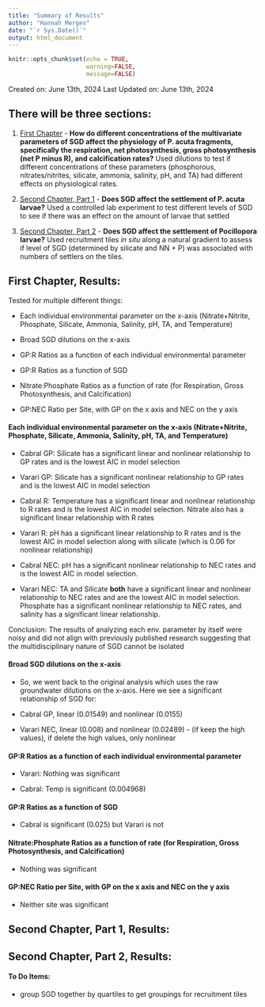 ```yaml
---
title: "Summary of Results"
author: "Hannah Merges"
date: "`r Sys.Date()`"
output: html_document
---
```


```r
knitr::opts_chunk$set(echo = TRUE, 
                      warning=FALSE, 
                      message=FALSE)
```

Created on: June 13th, 2024 
Last Updated on: June 13th, 2024 

## There will be three sections:  

  1. <u>First Chapter</u> - **How do different concentrations of the multivariate parameters of SGD affect the physiology of P. acuta fragments, specifically the respiration, net photosynthesis, gross photosynthesis (net P minus R), and calcification rates?** 
Used dilutions to test if different concentrations of these parameters (phosphorous, nitrates/nitrites, silicate, ammonia, salinity, pH, and TA) had different effects on physiological rates. 

  2. <u>Second Chapter, Part 1</u> - **Does SGD affect the settlement of P. acuta larvae?** Used a controlled lab experiment to test different levels of SGD to see if there was an effect on the amount of larvae that settled 

  3. <u>Second Chapter, Part 2</u> - **Does SGD affect the settlement of Pocillopora larvae?** Used recruitment tiles _in situ_ along a natural gradient to assess if level of SGD (determined by silicate and NN + P) was associated with numbers of settlers on the tiles. 

## First Chapter, Results: 
Tested for multiple different things: 

-  Each individual environmental parameter on the x-axis (Nitrate+Nitrite, Phosphate, Silicate, Ammonia, Salinity, pH, TA, and Temperature)

-  Broad SGD dilutions on the x-axis 

-  GP:R Ratios as a function of each individual environmental parameter

-  GP:R Ratios as a function of SGD

-  Nitrate:Phosphate Ratios as a function of rate (for Respiration, Gross Photosynthesis, and Calcification)

-  GP:NEC Ratio per Site, with GP on the x axis and NEC on the y axis 

#### Each individual environmental parameter on the x-axis (Nitrate+Nitrite, Phosphate, Silicate, Ammonia, Salinity, pH, TA, and Temperature)
-  Cabral GP: Silicate has a significant linear and nonlinear relationship to GP rates and is the lowest AIC in model selection

-  Varari GP: Silicate has a significant nonlinear relationship to GP rates and is the lowest AIC in model selection 

-  Cabral R: Temperature has a significant linear and nonlinear relationship to R rates and is the lowest AIC in model selection.
Nitrate also has a significant linear relationship with R rates 

-  Varari R: pH has a significant linear relationship to R rates and is the lowest AIC in model selection along with silicate (which is 0.06 for nonlinear relationship)

-  Cabral NEC: pH has a significant nonlinear relationship to NEC rates and is the lowest AIC in model selection. 

-  Varari NEC: TA and Silicate **both** have a significant linear and nonlinear relationship to NEC rates and are the lowest AIC in model selection. Phosphate has a significant nonlinear relationship to NEC rates, and salinity has a significant linear relationship. 

Conclusion: The results of analyzing each env. parameter by itself were noisy and did not align with previously published research suggesting that the multidisciplinary nature of SGD cannot be isolated  

#### Broad SGD dilutions on the x-axis 
-  So, we went back to the original analysis which uses the raw groundwater dilutions on the x-axis. Here we see a significant relationship of SGD for: 

-  Cabral GP, linear (0.01549) and nonlinear (0.0155)

-  Varari NEC, linear (0.008) and nonlinear (0.02489) - (if keep the high values), if delete the high values, only nonlinear

#### GP:R Ratios as a function of each individual environmental parameter
-  Varari: Nothing was significant

-  Cabral: Temp is significant (0.004968)

#### GP:R Ratios as a function of SGD
-  Cabral is significant (0.025) but Varari is not 

#### Nitrate:Phosphate Ratios as a function of rate (for Respiration, Gross Photosynthesis, and Calcification)
-  Nothing was significant 

#### GP:NEC Ratio per Site, with GP on the x axis and NEC on the y axis 
-  Neither site was significant 


## Second Chapter, Part 1, Results: 


## Second Chapter, Part 2, Results: 






#### To Do Items: 
- group SGD together by quartiles to get groupings for recruitment tiles 


